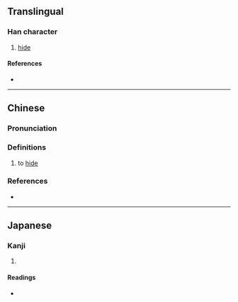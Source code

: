 {{character info/new}}
==Translingual==

===Han character===
{{Han char|rn=31|rad=囗|as=04|sn=7|four=60211|canj=WYHN|ids=⿴囗亢}}

# [[hide]]

====References====
* {{Han ref|kx=0217.080|dkj=04705|dj=0444.110|hdz=10715.150|uh=56E5|ud=22245|bh=CAA9|bd=51881}}

----

==Chinese==
{{zh-forms}}

===Pronunciation===
{{zh-pron
|m=kàng
|c=kong3
|h=pfs=khong
|mn=khǹg
|cat=v
}}

===Definitions===
{{zh-hanzi}}

# to [[hide]]

===References===
* {{R:twedu|C01568}}

----

==Japanese==

===Kanji===
{{ja-kanji|grade=|rs=囗04}}

# {{defn|lang=ja|sort=囗04}}

====Readings====
* {{ja-readings|on=[[こう]] (kō)|kun=[[くら]] (kura)}}